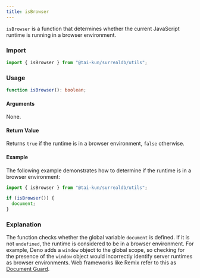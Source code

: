 ```yaml
---
title: isBrowser
---
```


`isBrowser` is a function that determines whether the current JavaScript runtime is running in a browser environment.

### Import

```ts
import { isBrowser } from "@tai-kun/surrealdb/utils";
```

### Usage

```ts
function isBrowser(): boolean;
```

#### Arguments

None.

#### Return Value

Returns `true` if the runtime is in a browser environment, `false` otherwise.

#### Example

The following example demonstrates how to determine if the runtime is in a browser environment:

```ts
import { isBrowser } from "@tai-kun/surrealdb/utils";

if (isBrowser()) {
  document;
}
```

### Explanation

The function checks whether the global variable `document` is defined. If it is not `undefined`, the runtime is considered to be in a browser environment. For example, Deno adds a `window` object to the global scope, so checking for the presence of the `window` object would incorrectly identify server runtimes as browser environments. Web frameworks like Remix refer to this as [Document Guard](https://remix.run/docs/en/main/guides/constraints#document-guard).
